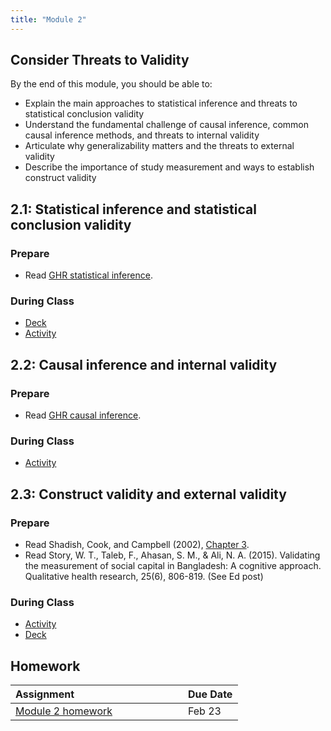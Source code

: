 ```yaml
---
title: "Module 2"
---
```


## Consider Threats to Validity

By the end of this module, you should be able to:

* Explain the main approaches to statistical inference and threats to statistical conclusion validity
* Understand the fundamental challenge of causal inference, common causal inference methods, and threats to internal validity
* Articulate why generalizability matters and the threats to external validity
* Describe the importance of study measurement and ways to establish construct validity

## 2.1: Statistical inference and statistical conclusion validity

### Prepare

* Read [GHR statistical inference](https://read.themethodsection.com/statisticalinference.html){target="_blank"}.

### During Class

* [Deck](https://drive.google.com/file/d/1QwgUMqNcU56PmwSXARDdr-0euefgBvQm/view?usp=sharing)
* [Activity](TBA)

## 2.2: Causal inference and internal validity

### Prepare

* Read [GHR causal inference](https://ericpgreen.github.io/ghr_ebook/causalinference.html){target="_blank"}.

### During Class

* [Activity](https://docs.google.com/document/d/1GBZz5AGGI1FHlU2lBMprociQHyYZXaS6rBzssuMediM/edit?usp=sharing)

## 2.3: Construct validity and external validity

### Prepare

* Read Shadish, Cook, and Campbell (2002), [Chapter 3](https://moodle2.units.it/pluginfile.php/132646/mod_resource/content/1/Estratto_ShadishCookCampbellExperimental2002.pdf){target="_blank"}.
* Read Story, W. T., Taleb, F., Ahasan, S. M., & Ali, N. A. (2015). Validating the measurement of social capital in Bangladesh: A cognitive approach. Qualitative health research, 25(6), 806-819. (See Ed post)

### During Class

* [Activity](https://docs.google.com/document/d/1G04p9BjZ12cKmpDU6zcGuHYIPhwoVskWHbklndT2ITE/edit?usp=sharing)
* [Deck](https://docs.google.com/presentation/d/1AEQpqtLfYFTEEDUSQ9IoGC3LQvLFgH-2/edit?usp=share_link&ouid=111142217260807406847&rtpof=true&sd=true)

## Homework

| Assignment                    | Due Date |
|:------------------------------|:---------|
| [Module 2 homework](https://docs.google.com/document/d/1DV30QSgUJCVVAIO488k5Ckl5CseCWV_zexasF9T9x4s/edit?usp=sharing){target="_blank"}            | Feb 23      |

